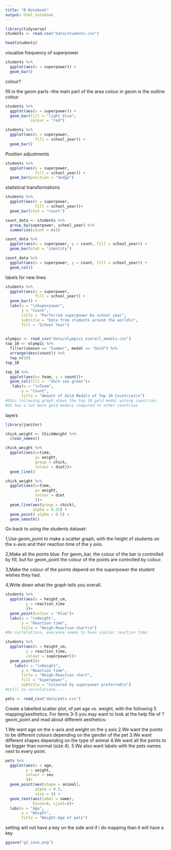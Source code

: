 ```yaml
---
title: "R Notebook"
output: html_notebook
---
```


```r
library(tidyverse)
students <- read.csv("data/students.csv")
```
```r
head(students)
```
visualise frequency of superpower
```r
students %>% 
  ggplot(aes(x = superpower)) +
  geom_bar()

```
colour? 

fill in the geom parts --the main part of the area
colour in geom is the outline colour
```r
students %>% 
  ggplot(aes(x = superpower)) +
  geom_bar(fill = "light blue",
           colour = "red")

```


```r
students %>% 
  ggplot(aes(x = superpower,
             fill = school_year)) +
  geom_bar()
```

Position adjustments 
```r
students %>% 
  ggplot(aes(x = superpower,
             fill = school_year)) +
  geom_bar(position = "dodge")
```
statistical transformations 
```r
students %>% 
  ggplot(aes(x = superpower,
             fill = school_year))+
  geom_bar(stat = "count")
```
```r
count_data <- students %>% 
  group_by(superpower, school_year) %>% 
  summarise(count = n())
```


```r
count_data %>% 
  ggplot(aes(x = superpower, y = count, fill = school_year)) +
  geom_bar(stat = "identity")
```

```r
count_data %>% 
  ggplot(aes(x = superpower, y = count, fill = school_year)) +
  geom_col()
```
labels
\n for new lines 
```r
students %>% 
  ggplot(aes(x = superpower,
             fill = school_year)) +
  geom_bar() +
  labs(x = "\nSuperpower",
       y = "Count",
       title = "Perferred superpower bu school year",
       subtitle = "Data from students around the world\n",
       fill = "School Year")
  
```

```r
olympic <- read_csv("data/olympics_overall_medals.csv")
top_10 <- olympic %>% 
  filter(season == "Summer", medal == "Gold") %>% 
  arrange(desc(count)) %>% 
  top_n(10)
top_10
```
```r
top_10 %>% 
  ggplot(aes(x= team, y = count))+
  geom_col(fill =  "dark sea green")+
   labs(x = "\nTeam",
       y = "Count",
       title = "Amount of Gold Medals of Top 10 Countries\n")
#this following graph shows the top 10 gold medal wining countries. 
#US has a lot more gold medals compared to other countries
```

layers 
```r
library(janitor)
```


```r
chick_weight <- ChickWeight %>% 
  clean_names()
```

```r
chick_weight %>% 
  ggplot(aes(x=time,
             y= weight,
             group = chick,
             colour = diet))+
  geom_line()
```
```r
chick_weight %>% 
  ggplot(aes(x=time,
             y= weight,
             colour = diet
             ))+
  geom_line(aes(group = chick),
            alpha = 0.25) +
  geom_point( alpha = 0.5) +
  geom_smooth()
```
Go back to using the students dataset:

1,Use geom_point to make a scatter graph, with the height of students on the x-axis and their reaction time of the y axis.

2,Make all the points blue. For geom_bar, the colour of the bar is controlled by fill, but for geom_point the colour of the points are controlled by colour.

3,Make the colour of the points depend on the superpower the student wishes they had.

4,Write down what the graph tells you overall.

```r
students %>% 
  ggplot(aes(x = height_cm, 
         y = reaction_time
         ))+
  geom_point(colour = "blue")+
  labs(x = "\nHeight",
       y = "Reaction time",
       title = "Heigh-Reaction chart\n")
#No correlations, everyone seems to have similar reaction time 
```
```r
students %>% 
  ggplot(aes(x = height_cm, 
         y = reaction_time,
         colour = superpower))+
  geom_point()+
    labs(x = "\nHeight",
       y = "Reaction time",
       title = "Heigh-Reaction chart",
       fill = "Superpower",
       subtitle = "Coloured by superpower preferred\n")
#still no correlations... 
```

```r
pets <- read_csv("data/pets.csv")
```
Create a labelled scatter plot, of pet age vs. weight, with the following 5 mapping/aesthetics. For items 3-5 you may want to look at the help file of ?geom_point and read about different aesthetics:

1.We want age on the x-axis and weight on the y axis
2.We want the points to be different colours depending on the gender of the pet
3.We want different shapes depending on the type of animal
4.We want all the points to be bigger than normal (size 4).
5.We also want labels with the pets names next to every point.

```r
pets %>% 
  ggplot(aes(x = age,
         y = weight,
         colour = sex
         ))+
  geom_point(aes(shape = animal),
             alpha = 0.5,
             size = 4) +
  geom_text(aes(label = name),
            hjust=0, vjust=0)+
  labs(x = "Age",
       y = "Weight",
       title = "Weight-Age of pets")
```
setting will not have a key on the side and if i do mapping than it will have 
a key 

```r
ggsave("g1_save.png")
```






























